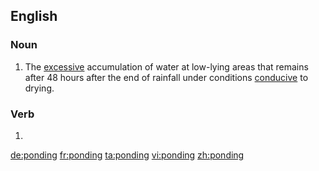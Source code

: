==English==

===Noun===
{{en-noun|-|s}}

# {{context|construction|geology|lang=en}} The [[excessive]] accumulation of water at low-lying areas that remains after 48 hours after the end of rainfall under conditions [[conducive]] to drying.

===Verb===
{{head|en|present participle}}

# {{present participle of|pond|lang=en|nocat=1}}

[[de:ponding]]
[[fr:ponding]]
[[ta:ponding]]
[[vi:ponding]]
[[zh:ponding]]